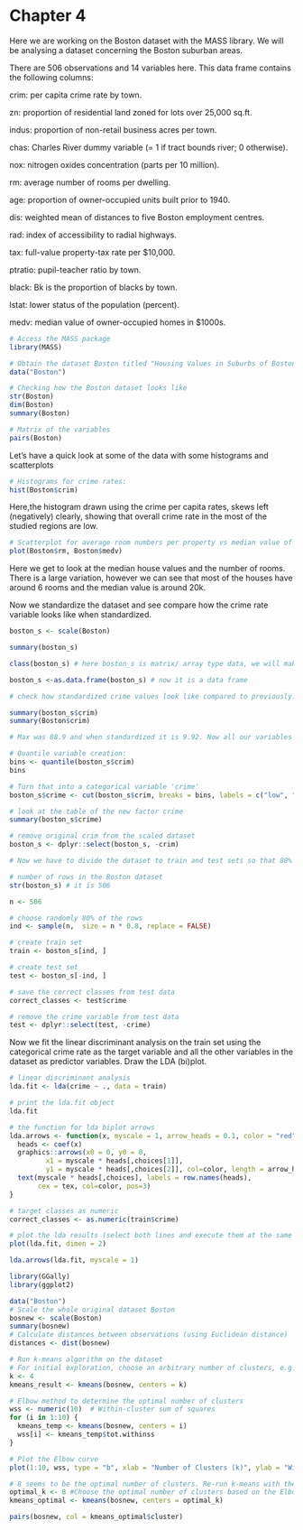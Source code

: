 # **Chapter 4**

Here we are working on the Boston dataset with the MASS library. We will be analysing a dataset concerning the Boston suburban areas.

There are 506 observations and 14 variables here. This data frame contains the following columns:

crim: per capita crime rate by town.

zn: proportion of residential land zoned for lots over 25,000 sq.ft.

indus: proportion of non-retail business acres per town.

chas: Charles River dummy variable (= 1 if tract bounds river; 0 otherwise).

nox: nitrogen oxides concentration (parts per 10 million).

rm: average number of rooms per dwelling.

age: proportion of owner-occupied units built prior to 1940.

dis: weighted mean of distances to five Boston employment centres.

rad: index of accessibility to radial highways.

tax: full-value property-tax rate per $10,000.

ptratio: pupil-teacher ratio by town.

black: Bk is the proportion of blacks by town.

lstat: lower status of the population (percent).

medv: median value of owner-occupied homes in $1000s.

```r
# Access the MASS package
library(MASS)

# Obtain the dataset Boston titled "Housing Values in Suburbs of Boston"
data("Boston")

# Checking how the Boston dataset looks like
str(Boston)
dim(Boston)
summary(Boston)

# Matrix of the variables
pairs(Boston)

```
Let's have a quick look at some of the data with some histograms and scatterplots
```r
# Histograms for crime rates:
hist(Boston$crim)
```
Here,the histogram drawn using the crime per capita rates, skews left (negatively) clearly, showing that overall crime rate in the most of the studied regions are low.

```r
# Scatterplot for average room numbers per property vs median value of owner occupied homes:
plot(Boston$rm, Boston$medv)

```
Here we get to look at the median house values and the number of rooms. There is a large variation, however we can see that most of the houses have around 6 rooms and the median value is around 20k.

Now we standardize the dataset and see compare how the crime rate variable looks like when standardized.
```r
boston_s <- scale(Boston)

summary(boston_s)

class(boston_s) # here boston_s is matrix/ array type data, we will make it into a dataset.

boston_s <-as.data.frame(boston_s) # now it is a data frame

# check how standardized crime values look like compared to previously:

summary(boston_s$crim)
summary(Boston$crim)

# Max was 88.9 and when standardized it is 9.92. Now all our variables are on a more directly comparable scale.

# Quantile variable creation:
bins <- quantile(boston_s$crim)
bins

# Turn that into a categorical variable 'crime'
boston_s$crime <- cut(boston_s$crim, breaks = bins, labels = c("low", "med_low", "med_high", "high"))

# look at the table of the new factor crime
summary(boston_s$crime)

# remove original crim from the scaled dataset
boston_s <- dplyr::select(boston_s, -crim)

# Now we have to divide the dataset to train and test sets so that 80% of the data belongs to the train set.

# number of rows in the Boston dataset 
str(boston_s) # it is 506

n <- 506

# choose randomly 80% of the rows
ind <- sample(n,  size = n * 0.8, replace = FALSE)

# create train set
train <- boston_s[ind, ]

# create test set 
test <- boston_s[-ind, ]

# save the correct classes from test data
correct_classes <- test$crime

# remove the crime variable from test data
test <- dplyr::select(test, -crime)

```

Now we fit the linear discriminant analysis on the train set using the categorical crime rate as the target variable and all the other variables in the dataset as predictor variables. Draw the LDA (bi)plot. 

```r
# linear discriminant analysis
lda.fit <- lda(crime ~ ., data = train)

# print the lda.fit object
lda.fit

# the function for lda biplot arrows
lda.arrows <- function(x, myscale = 1, arrow_heads = 0.1, color = "red", tex = 0.75, choices = c(1,2)){
  heads <- coef(x)
  graphics::arrows(x0 = 0, y0 = 0, 
         x1 = myscale * heads[,choices[1]], 
         y1 = myscale * heads[,choices[2]], col=color, length = arrow_heads)
  text(myscale * heads[,choices], labels = row.names(heads), 
       cex = tex, col=color, pos=3)
}

# target classes as numeric
correct_classes <- as.numeric(train$crime)

# plot the lda results (select both lines and execute them at the same time!)
plot(lda.fit, dimen = 2)

lda.arrows(lda.fit, myscale = 1)

```

```r
library(GGally)
library(ggplot2)

data("Boston")
# Scale the whole original dataset Boston
bosnew <- scale(Boston)
summary(bosnew)
# Calculate distances between observations (using Euclidean distance)
distances <- dist(bosnew)

# Run k-means algorithm on the dataset
# For initial exploration, choose an arbitrary number of clusters, e.g., k = 4
k <- 4
kmeans_result <- kmeans(bosnew, centers = k)

# Elbow method to determine the optimal number of clusters
wss <- numeric(10)  # Within-cluster sum of squares
for (i in 1:10) {
  kmeans_temp <- kmeans(bosnew, centers = i)
  wss[i] <- kmeans_temp$tot.withinss
}

# Plot the Elbow curve
plot(1:10, wss, type = "b", xlab = "Number of Clusters (k)", ylab = "Within-cluster Sum of Squares (WSS)", main = "Elbow Method")

# 8 seems to be the optimal number of clusters. Re-run k-means with the optimal number of clusters
optimal_k <- 8 #Choose the optimal number of clusters based on the Elbow plot
kmeans_optimal <- kmeans(bosnew, centers = optimal_k)

pairs(bosnew, col = kmeans_optimal$cluster)

```